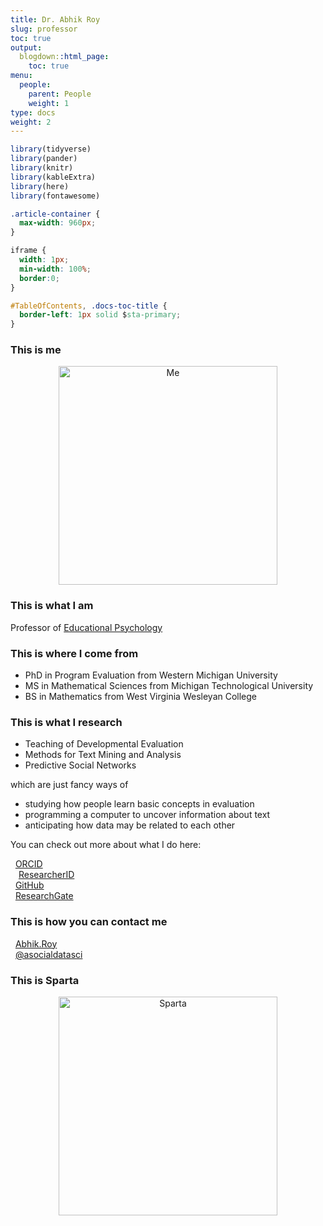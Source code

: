 ```yaml
---
title: Dr. Abhik Roy
slug: professor
toc: true
output:
  blogdown::html_page:
    toc: true
menu:
  people:
    parent: People
    weight: 1
type: docs
weight: 2
---
```


```r
library(tidyverse)
library(pander)
library(knitr)
library(kableExtra)
library(here)
library(fontawesome)
```

```css
.article-container {
  max-width: 960px;
}

iframe {
  width: 1px;
  min-width: 100%;
  border:0;
}

#TableOfContents, .docs-toc-title {
  border-left: 1px solid $sta-primary;
}
```

</style>

### This is me

<center>

<img src="/img/people/me.png" alt="Me" style="width: 350px;"/>

</center>

### This is what I am

Professor of [Educational Psychology](https://counselingandlearningsci.wvu.edu/academics/master-educational-psychology)

### This is where I come from

- PhD in Program Evaluation from Western Michigan University
- MS in Mathematical Sciences from Michigan Technological University
- BS in Mathematics from West Virginia Wesleyan College

### This is what I research

- Teaching of Developmental Evaluation
- Methods for Text Mining and Analysis
- Predictive Social Networks

which are just fancy ways of

- studying how people learn basic concepts in evaluation
- programming a computer to uncover information about text
- anticipating how data may be related to each other

You can check out more about what I do here:
<br>
<p>
<span style="font-size: 1.0em; color: #A6CE39;">
<i class="fab fa-orcid fa-fw"></i>&nbsp;
</span>
<a href="https://orcid.org/0000-0002-7085-8964" target="_blank">ORCID</a>
<br>
<span style="font-size: 1.0em; color: #ff8000;">
&hairsp;&hairsp;<i class="ai ai-researcherid ai-1x"></i>  &hairsp;&hairsp;
</span>
<a href="https://publons.com/researcher/4243335/abhik-roy/" target="_blank">ResearcherID</a>
<br>
<span style="font-size: 1.0em; color: #ffffff;">
<i class="fab fa-github fa-fw"></i>&nbsp;
</span>
<a href="https://github.com/drabhikroy/" target="_blank">GitHub</a>
<br>
<span style="font-size: 1.0em; color: #60D1AE;">
<i class="fab fa-researchgate fa-fw"></i>&nbsp;
</span>
<a href="https://www.researchgate.net/profile/Abhik_Roy2" target="_blank">ResearchGate</a>
</p>

### This is how you can contact me

<p>
<span style="font-size: 1.0em; color: #b5aab8;">
<i class="far fa-envelope fa-fw"></i></i>&nbsp;
</span>
<a href="mailto: Abhik.Roy@mail.wvu.edu">Abhik.Roy</a>
<br>
<span style="font-size: 1.0em; color: #1da1f2;">
<i class="fab fa-twitter fa-fw"></i></i></i>&nbsp;
</span>
<a href="https://twitter.com/asocialdatasci" target="_blank">@asocialdatasci</a>
</p>

### This is Sparta

<center>

<img src="/img/sparta.png" alt="Sparta" style="width: 350px;"/>

</center>




